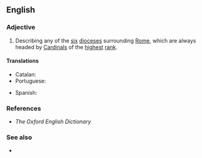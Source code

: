 ==English==

===Adjective===
{{en-adj|-}}

# {{lb|en|Roman Catholicism}} Describing any of the [[six]] [[diocese]]s surrounding [[Rome]], which are always headed by [[cardinal|Cardinals]] of the [[high#Adjective|highest]] [[rank]].

====Translations====
{{trans-top|describing any of the six dioceses surrounding Rome}}
* Catalan: {{t|ca|suburbicari}}
* Portuguese: {{t|pt|suburbicário}}
{{trans-mid}}
* Spanish: {{t|es|suburbicario}}
{{trans-bottom}}

===References===
* ''The Oxford English Dictionary''

===See also===
* {{l|en|suffragan}}